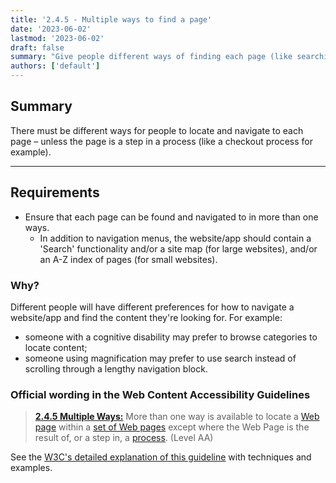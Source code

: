 ```yaml
---
title: '2.4.5 - Multiple ways to find a page'
date: '2023-06-02'
lastmod: '2023-06-02'
draft: false
summary: "Give people different ways of finding each page (like searching or browsing links), unless the page is a step in a process."
authors: ['default']
---
```


## Summary

There must be different ways for people to locate and navigate to each page – unless the page is a step in a process (like a checkout process for example).

---

## Requirements

* Ensure that each page can be found and navigated to in more than one ways.
  * In addition to navigation menus, the website/app should contain a 'Search' functionality and/or a site map (for large websites), and/or an A-Z index of pages (for small websites).

### Why?

Different people will have different preferences for how to navigate a website/app and find the content they're looking for. For example:
* someone with a cognitive disability may prefer to browse categories to locate content;
* someone using magnification may prefer to use search instead of scrolling through a lengthy navigation block.

### Official wording in the Web Content Accessibility Guidelines

> [**2.4.5 Multiple Ways:**](https://www.w3.org/TR/UNDERSTANDING-WCAG20/navigation-mechanisms-mult-loc.html) More than one way is available to locate a [Web page](https://www.w3.org/TR/UNDERSTANDING-WCAG20/navigation-mechanisms-mult-loc.html#webpagedef) within a [set of Web pages](https://www.w3.org/TR/UNDERSTANDING-WCAG20/navigation-mechanisms-mult-loc.html#set-of-web-pagesdef) except where the Web Page is the result of, or a step in, a [process](https://www.w3.org/TR/UNDERSTANDING-WCAG20/navigation-mechanisms-mult-loc.html#processdef). (Level AA)

See the [W3C's detailed explanation of this guideline](https://www.w3.org/TR/UNDERSTANDING-WCAG20/navigation-mechanisms-mult-loc.html) with techniques and examples.
